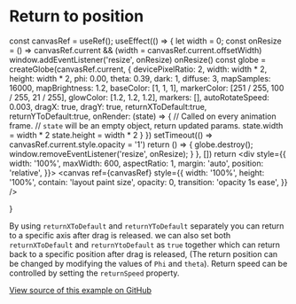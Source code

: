 # Return to position


  const canvasRef = useRef();
  useEffect(() => {
    let width = 0;
    const onResize = () => canvasRef.current && (width = canvasRef.current.offsetWidth)
    window.addEventListener('resize', onResize)
    onResize()
    const globe = createGlobe(canvasRef.current, {
      devicePixelRatio: 2,
      width: width * 2,
      height: width * 2,
      phi: 0.00,
      theta: 0.39,
      dark: 1,
      diffuse: 3,
      mapSamples: 16000,
      mapBrightness: 1.2,
      baseColor: [1, 1, 1],
      markerColor: [251 / 255, 100 / 255, 21 / 255],
      glowColor: [1.2, 1.2, 1.2],
      markers: [],
      autoRotateSpeed: 0.003,
      dragX: true,
      dragY: true,
      returnXToDefault:true,
      returnYToDefault:true,
      onRender: (state) => {
        // Called on every animation frame.
        // `state` will be an empty object, return updated params.
        state.width = width * 2
        state.height = width * 2
      }
    })
    setTimeout(() => canvasRef.current.style.opacity = '1')
    return () => { 
      globe.destroy();
      window.removeEventListener('resize', onResize);
    }
  }, [])
  return <div style={{
    width: '100%',
    maxWidth: 600,
    aspectRatio: 1,
    margin: 'auto',
    position: 'relative',
  }}>
    <canvas
      ref={canvasRef}
      style={{
        width: '100%',
        height: '100%',
        contain: 'layout paint size',
        opacity: 0,
        transition: 'opacity 1s ease',
      }}
    />
  </div>
}

<Cobe/>

By using `returnXToDefault` and `returnYToDefault` separately you can return to a specific axis after drag is released. we can also set both `returnXToDefault` and `returnYtoDefault` as `true` together which can return back to a specific position after drag is released, (The return position can be changed by modifying the values of `Phi` and `theta`).
Return speed can be controlled by setting the `returnSpeed` property.

[View source of this example on GitHub](https://github.com/shuding/cobe/blob/main/website/pages/docs/showcases/Return-to-position.mdx?plain=1)

